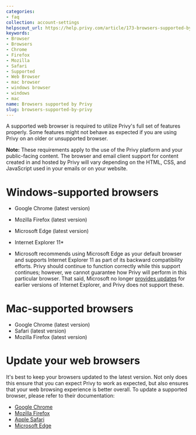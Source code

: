```yaml
---
categories:
- faq
collection: account-settings
helpscout_url: https://help.privy.com/article/173-browsers-supported-by-privy
keywords:
- Browser
- Browsers
- Chrome
- Firefox
- Mozilla
- Safari
- Supported
- Web Browser
- mac browser
- windows browser
- windows
- mac
name: Browsers supported by Privy
slug: browsers-supported-by-privy
---
```

A supported web browser is required to utilize Privy's full set of features
properly. Some features might not behave as expected if you are using Privy on
an older or unsupported browser.

**Note:** These requirements apply to the use of the Privy platform and your
public-facing content. The browser and email client support for content
created in and hosted by Privy will vary depending on the HTML, CSS, and
JavaScript used in your emails or on your website.

# Windows-supported browsers

  * Google Chrome (latest version)
  * Mozilla Firefox (latest version)
  * Microsoft Edge (latest version)
  * Internet Explorer 11* 

* Microsoft recommends using Microsoft Edge as your default browser and supports Internet Explorer 11 as part of its backward compatibility efforts. Privy should continue to function correctly while this support continues; however, we cannot guarantee how Privy will perform in this particular browser. That said, Microsoft no longer [provides updates](https://docs.microsoft.com/en-us/lifecycle/faq/internet-explorer-microsoft-edge) for earlier versions of Internet Explorer, and Privy does not support these. 

# Mac-supported browsers

  * Google Chrome (latest version)
  * Safari (latest version)
  * Mozilla Firefox (latest version)

# Update your web browsers

It's best to keep your browsers updated to the latest version. Not only does
this ensure that you can expect Privy to work as expected, but also ensures
that your web browsing experience is better overall. To update a supported
browser, please refer to their documentation:

  * [Google Chrome](https://support.google.com/chrome/answer/95414?hl=en&__hstc=20629287.c1ffb9eee722387561972ebc9ec07e17.1583245382856.1590098325284.1590180118068.41&__hssc=20629287.1.1590180118068&__hsfp=2642571461)
  * [Mozilla Firefox](https://support.mozilla.org/en-US/kb/update-firefox-latest-version)
  * [Apple Safari](https://support.apple.com/en-us/HT204416)
  * [Microsoft Edge](https://www.microsoft.com/en-us/windows/microsoft-edge)

